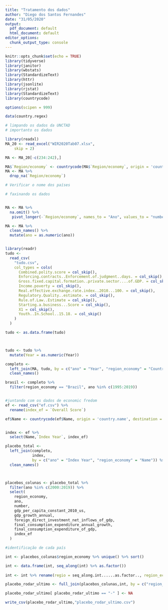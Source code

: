 ```yaml
---
title: "Tratamento dos dados"
author: "Diego dos Santos Fernandes"
date: "31/05/2020"
output:
  pdf_document: default
  html_document: default
editor_options: 
  chunk_output_type: console
---
```


```r
knitr::opts_chunk$set(echo = TRUE)
library(tidyverse)
library(janitor)
library(wbstats)
library(StandardizeText)
library(httr)
library(jsonlite)
library(rjstat)
library(StandardizeText)
library(countrycode)
```

```r
options(scipen = 999)
```


```r

data(country.regex)


```



```r
# limpando os dados da UNCTAD
# importanto os dados

library(readxl)
MA_20 <- read_excel("WIR2020Tab07.xlsx", 
    skip = 2)

MA <- MA_20[-c(234:242),]

MA$`Region/economy` <- countrycode(MA$`Region/economy`, origin = 'country.name', destination = 'cldr.name.en')
MA <- MA %>% 
  drop_na(`Region/economy`)

# Verificar o nome dos países

```


 
```r
# faxinando os dados


MA <- MA %>% 
  na.omit() %>% 
   pivot_longer(-`Region/economy`, names_to = "Ano", values_to = "number") 

MA <- MA %>%
  clean_names() %>%
  mutate(ano = as.numeric(ano))



```

```r
library(readr)
tudo <-
  read_csv(
    "tudo.csv",
    col_types = cols(
      Combined.polity.score = col_skip(),
      Enforcing.contracts..Enforcement.of.judgment..days. = col_skip(),
      Gross.fixed.capital.formation..private.sector....of.GDP. = col_skip(),
      Income.poverty = col_skip(),
      Real.effective.exchange.rate.index..2010...100. = col_skip(),
      Regulatory.Quality..estimate. = col_skip(),
      Rule.of.Law..Estimate = col_skip(),
      Starting.a.business...Score = col_skip(),
      X1 = col_skip(),
      Youth..In.School..15.18. = col_skip()
    )
  )

```



```r
tudo <- as.data.frame(tudo)



tudo <- tudo %>%
  mutate(Year = as.numeric(Year))

completo <-
  left_join(MA, tudo, by = c("ano" = "Year", "region_economy" = "Country")) %>%
  clean_names()


```


```r

brasil <- completo %>% 
  filter(region_economy == "Brazil", ano %in% c(1995:2019))
```

```r




```



```r
#juntando com os dados de economic fredom
ef <- read_csv("ef.csv") %>%
  rename(index_ef = `Overall Score`)

ef$Name <- countrycode(ef$Name, origin = 'country.name', destination = 'cldr.name.en')


index <- ef %>% 
  select(Name,`Index Year`, index_ef)

placebo_total <-
  left_join(completo,
            index,
            by = c("ano" = "Index Year", "region_economy" = "Name")) %>%
  clean_names()




```


 
```r
placebos_colunas <- placebo_total %>%
  filter(ano %in% c(2000:2019)) %>%
  select(
    region_economy,
    ano,
    number,
    gdp_per_capita_constant_2010_us,
    gdp_growth_annual,
    foreign_direct_investment_net_inflows_of_gdp,
    final_consumption_expenditure_annual_growth,
    final_consumption_expenditure_of_gdp,
    index_ef
  )


```

```r
#identificação de cada país

int <- placebos_colunas$region_economy %>% unique() %>% sort()

int <- data.frame(int, seq_along(int) %>% as.factor())
  
int <- int %>% rename(regio = seq_along.int......as.factor.., region_economy = int)

placebo_rodar_ultimo <- full_join(placebos_colunas,int, by = c("region_economy"))

placebo_rodar_ultimo[ placebo_rodar_ultimo == "-" ] <- NA


```
 
 
 
 
```r
write_csv(placebo_rodar_ultimo,"placebo_rodar_ultimo.csv")



```
 
 
